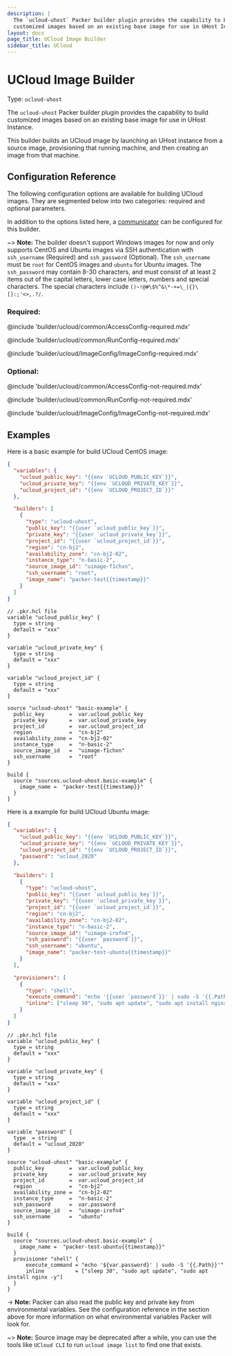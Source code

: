 ```yaml
---
description: |
  The `ucloud-uhost` Packer builder plugin provides the capability to build
  customized images based on an existing base image for use in UHost Instance.
layout: docs
page_title: UCloud Image Builder
sidebar_title: UCloud
---
```


# UCloud Image Builder

Type: `ucloud-uhost`

The `ucloud-uhost` Packer builder plugin provides the capability to build
customized images based on an existing base image for use in UHost Instance.

This builder builds an UCloud image by launching an UHost instance from a source image,
provisioning that running machine, and then creating an image from that machine.

## Configuration Reference

The following configuration options are available for building UCloud images. They are
segmented below into two categories: required and optional parameters.

In addition to the options listed here, a
[communicator](/docs/templates/communicator) can be configured for this
builder.

~> **Note:** The builder doesn't support Windows images for now and only supports CentOS and Ubuntu images via SSH authentication with `ssh_username` (Required) and `ssh_password` (Optional). The `ssh_username` must be `root` for CentOS images and `ubuntu` for Ubuntu images. The `ssh_password` may contain 8-30 characters, and must consist of at least 2 items out of the capital letters, lower case letters, numbers and special characters. The special characters include `()~!@#\$%^&\*-+=\_|{}\[]:;'<>,.?/`.

### Required:

@include 'builder/ucloud/common/AccessConfig-required.mdx'

@include 'builder/ucloud/common/RunConfig-required.mdx'

@include 'builder/ucloud/ImageConfig/ImageConfig-required.mdx'

### Optional:

@include 'builder/ucloud/common/AccessConfig-not-required.mdx'

@include 'builder/ucloud/common/RunConfig-not-required.mdx'

@include 'builder/ucloud/ImageConfig/ImageConfig-not-required.mdx'

## Examples

Here is a basic example for build UCloud CentOS image:

<Tabs>
<Tab heading="JSON">

```json
{
  "variables": {
    "ucloud_public_key": "{{env `UCLOUD_PUBLIC_KEY`}}",
    "ucloud_private_key": "{{env `UCLOUD_PRIVATE_KEY`}}",
    "ucloud_project_id": "{{env `UCLOUD_PROJECT_ID`}}"
  },

  "builders": [
    {
      "type": "ucloud-uhost",
      "public_key": "{{user `ucloud_public_key`}}",
      "private_key": "{{user `ucloud_private_key`}}",
      "project_id": "{{user `ucloud_project_id`}}",
      "region": "cn-bj2",
      "availability_zone": "cn-bj2-02",
      "instance_type": "n-basic-2",
      "source_image_id": "uimage-f1chxn",
      "ssh_username": "root",
      "image_name": "packer-test{{timestamp}}"
    }
  ]
}
```

</Tab>
<Tab heading="HCL2">

```hcl
// .pkr.hcl file
variable "ucloud_public_key" {
  type = string
  default = "xxx"
}

variable "ucloud_private_key" {
  type = string
  default = "xxx"
}

variable "ucloud_project_id" {
  type = string
  default = "xxx"
}

source "ucloud-uhost" "basic-example" {
  public_key        =  var.ucloud_public_key
  private_key       =  var.ucloud_private_key
  project_id        =  var.ucloud_project_id
  region            =  "cn-bj2"
  availability_zone =  "cn-bj2-02"
  instance_type     =  "n-basic-2"
  source_image_id   =  "uimage-f1chxn"
  ssh_username      =  "root"
}

build {
  source "sources.ucloud-uhost.basic-example" {
    image_name =  "packer-test{{timestamp}}"
  }
}
```

</Tab>
</Tabs>

Here is a example for build UCloud Ubuntu image:

<Tabs>
<Tab heading="JSON">

```json
{
  "variables": {
    "ucloud_public_key": "{{env `UCLOUD_PUBLIC_KEY`}}",
    "ucloud_private_key": "{{env `UCLOUD_PRIVATE_KEY`}}",
    "ucloud_project_id": "{{env `UCLOUD_PROJECT_ID`}}",
    "password": "ucloud_2020"
  },

  "builders": [
    {
      "type": "ucloud-uhost",
      "public_key": "{{user `ucloud_public_key`}}",
      "private_key": "{{user `ucloud_private_key`}}",
      "project_id": "{{user `ucloud_project_id`}}",
      "region": "cn-bj2",
      "availability_zone": "cn-bj2-02",
      "instance_type": "n-basic-2",
      "source_image_id": "uimage-irofn4",
      "ssh_password": "{{user `password`}}",
      "ssh_username": "ubuntu",
      "image_name": "packer-test-ubuntu{{timestamp}}"
    }
  ],

  "provisioners": [
    {
      "type": "shell",
      "execute_command": "echo '{{user `password`}}' | sudo -S '{{.Path}}'",
      "inline": ["sleep 30", "sudo apt update", "sudo apt install nginx -y"]
    }
  ]
}
```

</Tab>
<Tab heading="HCL2">

```hcl
// .pkr.hcl file
variable "ucloud_public_key" {
  type = string
  default = "xxx"
}

variable "ucloud_private_key" {
  type = string
  default = "xxx"
}

variable "ucloud_project_id" {
  type = string
  default = "xxx"
}

variable "password" {
  type  = string
  default = "ucloud_2020"
}

source "ucloud-uhost" "basic-example" {
  public_key        =  var.ucloud_public_key
  private_key       =  var.ucloud_private_key
  project_id        =  var.ucloud_project_id
  region            =  "cn-bj2"
  availability_zone =  "cn-bj2-02"
  instance_type     =  "n-basic-2"
  ssh_password      =  var.password
  source_image_id   =  "uimage-irofn4"
  ssh_username      =  "ubuntu"
}

build {
  source "sources.ucloud-uhost.basic-example" {
    image_name =  "packer-test-ubuntu{{timestamp}}"
  }
  provisioner "shell" {
      execute_command = "echo '${var.password}' | sudo -S '{{.Path}}'"
      inline          = ["sleep 30", "sudo apt update", "sudo apt install nginx -y"]
  }
}
```

</Tab>
</Tabs>

-> **Note:** Packer can also read the public key and private key from
environmental variables. See the configuration reference in the section above
for more information on what environmental variables Packer will look for.

~> **Note:** Source image may be deprecated after a while, you can use the tools like `UCloud CLI` to run `ucloud image list` to find one that exists.
